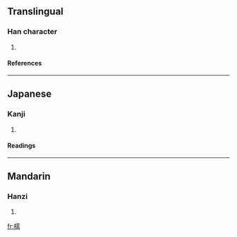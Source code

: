 ==Translingual==
===Han character===
{{Han char|rn=75|rad=木|as=14|sn=18|four=4192<sub>7</sub>|canj=木一月月 (DMBB)}}
# {{defn|Han|sort=木14}}
====References====
{{Han ref|kx=0559.030|dkj=15748|dj=0948.190|hdz=21308.080|uh=6ABD|ud=27325|bh=EFDF|bd=61407}}

----
==Japanese==
===Kanji===
{{ja-kanji|grade=|rs=木14}}
# {{defn|Japanese}} 
====Readings====
{{ja-readings|on=[[じ]] (ji), [[に]] (ni), [[ぜん]] (zen), [[ねん]] (nen), [[じゅ]] (ju), [[にゅ]] (nyu)|kun=[[きくらげ]] (kikurage)}}

----
==Mandarin==
===Hanzi===
{{cmn-hanzi|pin=[[ér]] ([[er2]]), [[nòu]] ([[nou4]])|wg=erh<sup>2</sup>, nou<sup>4</sup>}}
# {{defn|Mandarin}}

[[fr:檽]]